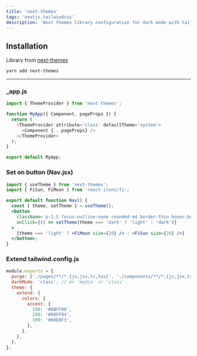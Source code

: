 ```yaml
---
title: 'next-themes'
tags: 'nextjs,tailwindcss'
description: 'Next themes library configuration for dark mode with tailwindcss'
---
```


## Installation

Library from [next-themes](https://github.com/pacocoursey/next-themes)

```bash
yarn add next-themes
```

---

### \_app.js

```js
import { ThemeProvider } from 'next-themes';

function MyApp({ Component, pageProps }) {
  return (
    <ThemeProvider attribute='class' defaultTheme='system'>
      <Component {...pageProps} />
    </ThemeProvider>
  );
}

export default MyApp;
```

### Set on button (Nav.jsx)

```jsx
import { useTheme } from 'next-themes';
import { FiSun, FiMoon } from 'react-icons/fi';

export default function Nav() {
  const { theme, setTheme } = useTheme();
  <button
    className='p-2.5 focus:outline-none rounded-md border-thin hover:border-accent-200 dark:hover:border-accent-200 hover:text-accent-200 dark:hover:text-accent-200'
    onClick={() => setTheme(theme === 'dark' ? 'light' : 'dark')}
  >
    {theme === 'light' ? <FiMoon size={20} /> : <FiSun size={20} />}
  </button>;
}
```

### Extend tailwind.config.js

```js
module.exports = {
  purge: ['./pages/**/*.{js,jsx,ts,tsx}', './components/**/*.{js,jsx,ts,tsx}'],
  darkMode: 'class', // or 'media' or 'class'
  theme: {
    extend: {
      colors: {
        accent: {
          100: '#DBFF00',
          200: '#00FF94',
          300: '#00E0F3',
        },
      },
    },
  },
};
```
